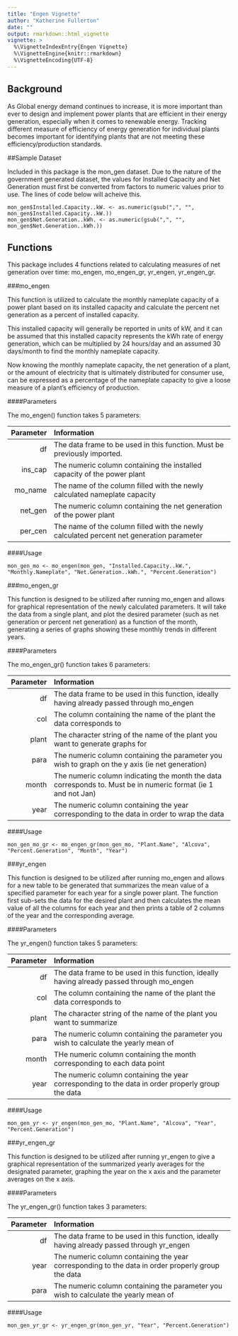 ```yaml
---
title: "Engen Vignette"
author: "Katherine Fullerton"
date: ""
output: rmarkdown::html_vignette
vignette: >
  %\VignetteIndexEntry{Engen Vignette}
  %\VignetteEngine{knitr::rmarkdown}
  %\VignetteEncoding{UTF-8}
---
```


## Background

As Global energy demand continues to increase, it is more important than ever to design and implement power plants that are efficient in their energy generation, especially when it comes to renewable energy. Tracking different measure of efficiency of energy generation for individual plants becomes important for identifying plants that are not meeting these efficiency/production standards.

##Sample Dataset

Included in this package is the mon_gen dataset. Due to the nature of the government generated dataset, the values for Installed Capacity and Net Generation must first be converted from factors to numeric values prior to use. The lines of code below will acheive this.
```
mon_gen$Installed.Capacity..kW. <- as.numeric(gsub(",", "", mon_gen$Installed.Capacity..kW.))
mon_gen$Net.Generation..kWh. <- as.numeric(gsub(",", "", mon_gen$Net.Generation..kWh.))
```


## Functions

This package includes 4 functions related to calculating measures of net generation over time: mo_engen, mo_engen_gr, yr_engen, yr_engen_gr. 

###mo_engen

This function is utilized to calculate the monthly nameplate capacity of a power plant based on its installed capacity and calculate the percent net generation as a percent of installed capacity. 

This installed capacity will generally be reported in units of kW, and it can be assumed that this installed capacity represents the kWh rate of energy generation, which can be multiplied by 24 hours/day and an assumed 30 days/month to find the monthly nameplate capacity. 

Now knowing the monthly nameplate capacity, the net generation of a plant, or the amount of electricity that is ultimately distributed for consumer use, can be expressed as a percentage of the nameplate capacity to give a loose measure of a plant's efficiency of production. 

####Parameters

The mo_engen() function takes 5 parameters:

|  Parameter | Information                                                                                |
|-----------:|:-------------------------------------------------------------------------------------------|
|      df    |  The data frame to be used in this function. Must be previously imported.                  |
|   ins_cap  |  The numeric column containing the installed capacity of the power plant                   |
|   mo_name  |  The name of the column filled with the newly calculated nameplate capacity                |
|   net_gen  |  The numeric column containing the net generation of the power plant                       |
|   per_cen  |  The name of the column filled with the newly calculated percent net generation parameter  |


####Usage
```
mon_gen_mo <- mo_engen(mon_gen, "Installed.Capacity..kW.", "Monthly.Nameplate", "Net.Generation..kWh.", "Percent.Generation")
```

###mo_engen_gr

This function is designed to be utilized after running mo_engen and allows for graphical representation of the newly calculated parameters. It will take the data from a single plant, and plot the desired parameter (such as net generation or percent net generation) as a function of the month, generating a series of graphs showing these monthly trends in different years. 

####Parameters

The mo_engen_gr() function takes 6 parameters:

|  Parameter | Information                                                                                                    |
|-----------:|:---------------------------------------------------------------------------------------------------------------|
|   df       |  The data frame to be used in this function, ideally having already passed through mo_engen                    |
|   col      |  The column containing the name of the plant the data corresponds to                                           |
|   plant    |  The character string of the name of the plant you want to generate graphs for                                 |
|   para     |  The numeric column containing the parameter you wish to graph on the y axis (ie net generation)               |
|   month    |  The numeric column indicating the month the data corresponds to. Must be in numeric format (ie 1 and not Jan) |
|   year     |  The numeric column containing the year corresponding to the data in order to wrap the data                    |

####Usage
```
mon_gen_mo_gr <- mo_engen_gr(mon_gen_mo, "Plant.Name", "Alcova", "Percent.Generation", "Month", "Year")
```

###yr_engen

This function is designed to be utilized after running mo_engen and allows for a new table to be generated that summarizes the mean value of a specified parameter for each year for a single power plant. The function first sub-sets the data for the desired plant and then calculates the mean value of all the columns for each year and then prints a table of 2 columns of the year and the corresponding average. 

####Parameters

The yr_engen() function takes 5 parameters:

|  Parameter | Information                                                                                        |
|-----------:|:---------------------------------------------------------------------------------------------------|
|    df      |  The data frame to be used in this function, ideally having already passed through mo_engen        |
|    col     |  The column containing the name of the plant the data corresponds to                               |
|    plant   |  The character string of the name of the plant you want to summarize                               |
|    para    |  The numeric column containing the parameter you wish to calculate the yearly mean of              |
|    month   |  THe numeric column containing the month corresponding to each data point                          |
|    year    |  The numeric column containing the year corresponding to the data in order properly group the data |

####Usage
```
mon_gen_yr <- yr_engen(mon_gen_mo, "Plant.Name", "Alcova", "Year", "Percent.Generation")
```

###yr_engen_gr

This function is designed to be utilized after running yr_engen to give a graphical representation of the summarized yearly averages for the designated parameter, graphing the year on the x axis and the parameter averages on the x axis. 

####Parameters

The yr_engen_gr() function takes 3 parameters:

|  Parameter | Information                                                                                        |
|-----------:|:---------------------------------------------------------------------------------------------------|
|     df     |  The data frame to be used in this function, ideally having already passed through yr_engen        |
|    year    |  The numeric column containing the year corresponding to the data in order properly group the data |
|    para    |  The numeric column containing the parameter you wish to calculate the yearly mean of              |

####Usage
```
mon_gen_yr_gr <- yr_engen_gr(mon_gen_yr, "Year", "Percent.Generation")
```